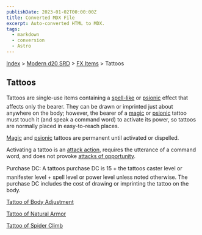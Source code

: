 ```yaml
---
publishDate: 2023-01-02T00:00:00Z
title: Converted MDX File
excerpt: Auto-converted HTML to MDX.
tags:
  - markdown
  - conversion
  - Astro
---
```


[Index](-index) > [Modern d20 SRD](modern-d20-srd-index) > [FX Items](modern-d20-srd-fx-items-index) > Tattoos

## Tattoos

Tattoos are single-use items containing a [spell-like](modern-d20-srd-fx-index) or [psionic](modern-d20-srd-psionics-index) effect that affects only the bearer. They can be drawn or imprinted just about anywhere on the body; however, the bearer of a [magic](modern-d20-srd-fx-index) or [psionic](modern-d20-srd-psionics-index) tattoo must touch it (and speak a command word) to activate its power, so tattoos are normally placed in easy-to-reach places.

[Magic](modern-d20-srd-fx-index) and [psionic](modern-d20-srd-psionics-index) tattoos are permanent until activated or dispelled.

Activating a tattoo is an [attack
action](modern-d20-srd-combat-attack-actions), requires the utterance of a command word, and does not provoke [attacks
of opportunity](modern-d20-srd-combat-attacks-of-opportunity).

Purchase DC: A tattoos purchase DC is 15 + the tattoos caster level or manifester level + spell level or power level unless noted otherwise. The purchase DC includes the cost of drawing or imprinting the tattoo on the body.

[Tattoo of Body Adjustment](modern-d20-srd-fx-items-tattoo-of-body-adjustment)

[Tattoo of Natural Armor](modern-d20-srd-fx-items-tattoo-of-natural-armor)

[Tattoo of Spider Climb](modern-d20-srd-fx-items-tattoo-of-spider-climb)
